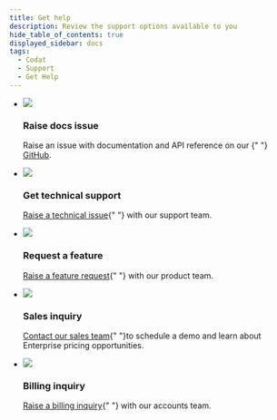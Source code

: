```yaml
---
title: Get help
description: Review the support options available to you
hide_table_of_contents: true
displayed_sidebar: docs
tags:
  - Codat
  - Support
  - Get Help
---
```


<div className="container">
  <ul className="card-container">
    <li className="card animation-pulse">
      <div className="header">
        <img src="/img/wp-icons/accounting-2.png" className="mini-icon" />
        <h3>Raise docs issue</h3>
      </div>
      <p>
        Raise an issue with documentation and API reference on our {" "}
        <a href="https://github.com/codatio/codat-docs/issues/new?assignees=&labels=&projects=&template=issue-with-codat-docs.md&title=">GitHub</a>.
      </p>
    </li>
    <li className="card animation-pulse">
      <div className="header">
        <img src="/img/wp-icons/accounting-2.png" className="mini-icon" />
        <h3>Get technical support</h3>
      </div>
      <p>
        <a href="https://codat.zendesk.com/hc/en-gb/requests/new">Raise a technical issue</a>{" "} with our support team.
      </p>
    </li>
    <li className="card">
      <div className="header">
        <img src="/img/wp-icons/Stack.png" className="mini-icon" />
        <h3>Request a feature</h3>
      </div>
      <p>
        <a
          href="https://docs.google.com/forms/d/e/1FAIpQLSfngaDxM3kPQXT_GtIt9MOR55KYRPydjSnHlvYgtSskIM5oDg/viewform"
          target="_blank"
        >Raise a feature request</a>{" "} with our product team.
      </p>
    </li>
    <li className="card">
      <div className="header">
        <img src="/img/wp-icons/Coins.png" className="mini-icon" />
        <h3>Sales inquiry</h3>
      </div>
      <p>
        <a href="https://www.codat.io/#get-in-touch" target="_blank">Contact our sales team</a>{" "}to schedule a demo and learn about Enterprise pricing opportunities.
      </p>
    </li>
    <li className="card">
      <div className="header">
        <img src="/img/wp-icons/CreditCard.png" className="mini-icon" />
        <h3>Billing inquiry</h3>
      </div>
      <p>
        <a href="mailto:AR@codat.io">Raise a billing inquiry</a>{" "} with our accounts team.
      </p>
    </li>
  </ul>
</div>
